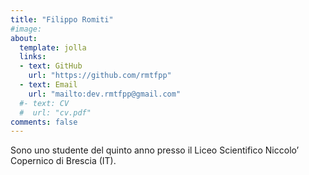 ```yaml
---
title: "Filippo Romiti"
#image: 
about:
  template: jolla
  links:
  - text: GitHub
    url: "https://github.com/rmtfpp"
  - text: Email
    url: "mailto:dev.rmtfpp@gmail.com"
  #- text: CV
  #  url: "cv.pdf"
comments: false
---
```


Sono uno studente del quinto anno presso il Liceo Scientifico Niccolo' Copernico di Brescia (IT).
